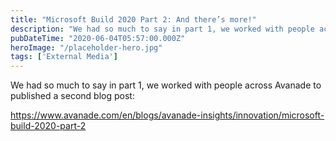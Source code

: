 ```yaml
---
title: "Microsoft Build 2020 Part 2: And there’s more!"
description: "We had so much to say in part 1, we worked with people across Avanade to published a second blog post:  https://www.avanade"
pubDateTime: "2020-06-04T05:57:00.000Z"
heroImage: "/placeholder-hero.jpg"
tags: ['External Media']
---
```


We had so much to say in part 1, we worked with people across Avanade to published a second blog post:

<https://www.avanade.com/en/blogs/avanade-insights/innovation/microsoft-build-2020-part-2>

